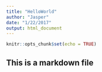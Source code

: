```yaml
---
title: "HelloWorld"
author: "Jasper"
date: "1/22/2017"
output: html_document
---
```


```r
knitr::opts_chunk$set(echo = TRUE)
```

## This is a markdown file
